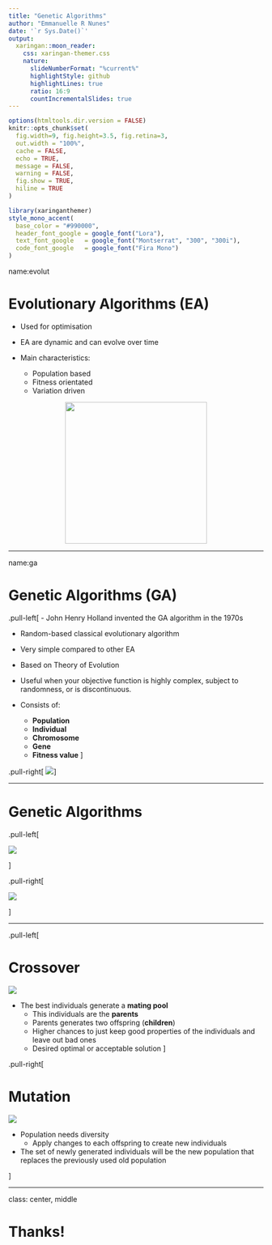 ```yaml
---
title: "Genetic Algorithms"
author: "Emmanuelle R Nunes"
date: '`r Sys.Date()`'
output:
  xaringan::moon_reader:
    css: xaringan-themer.css
    nature:
      slideNumberFormat: "%current%"
      highlightStyle: github
      highlightLines: true
      ratio: 16:9
      countIncrementalSlides: true
---
```


```r
options(htmltools.dir.version = FALSE)
knitr::opts_chunk$set(
  fig.width=9, fig.height=3.5, fig.retina=3,
  out.width = "100%",
  cache = FALSE,
  echo = TRUE,
  message = FALSE, 
  warning = FALSE,
  fig.show = TRUE,
  hiline = TRUE
)
```

```r
library(xaringanthemer)
style_mono_accent(
  base_color = "#990000", 
  header_font_google = google_font("Lora"),
  text_font_google   = google_font("Montserrat", "300", "300i"),
  code_font_google   = google_font("Fira Mono")
)
```

name:evolut

# Evolutionary Algorithms (EA)

- Used for optimisation

- EA are dynamic and can evolve over time

- Main characteristics:
  - Population based
  - Fitness orientated
  - Variation driven
  
<center><img src="www/degrade_evolucion.png" height="280px"/></center>

<!-- ![](www/degrade_evolucion.png =300) -->

---

name:ga

# Genetic Algorithms (GA)

.pull-left[
- John Henry Holland invented the GA algorithm in the 1970s

- Random-based classical evolutionary algorithm

- Very simple compared to other EA

- Based on Theory of Evolution

- Useful when your objective function is highly complex, subject to randomness, or is discontinuous.

- Consists of:
  - **Population**
  - **Individual**
  - **Chromosome**
  - **Gene**
  - **Fitness value**
]

.pull-right[
![](www/ga.png)
]

---

# Genetic Algorithms

.pull-left[

![](www/initialization.png)

]

.pull-right[

![](www/evaluation3.png)

]

---

.pull-left[

# Crossover

![](www/crossover.png)

- The best individuals generate a **mating pool** 
  - This individuals are the **parents**
  - Parents generates two offspring (**children**)
  - Higher chances to just keep good properties of the individuals and leave out bad ones
  - Desired optimal or acceptable solution
]

.pull-right[

# Mutation

![](www/mutation.png)

- Population needs diversity
  - Apply changes to each offspring to create new individuals
  
- The set of newly generated individuals will be the new population that replaces the previously used old population

]

---
class: center, middle

# Thanks!
